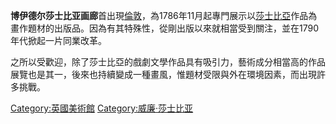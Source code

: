 {{更新|time=2019-03-08T19:56:27+00:00}}
'''博伊德尔莎士比亚画廊'''首出現[[倫敦|倫敦]]，為1786年11月起專門展示以[[莎士比亞|莎士比亞]]作品為畫作題材的出版品。因為有其特殊性，從剛出版以來就相當受到關注，並在1790年代掀起一片同業改革。

之所以受歡迎，除了莎士比亞的戲劇文學作品具有吸引力，藝術成分相當高的作品展覽也是其一，後來也持續變成一種畫風，惟題材受限與外在環境因素，而出現許多挑戰。

[[Category:英國美術館|Category:英國美術館]]
[[Category:威廉·莎士比亚|Category:威廉·莎士比亚]]